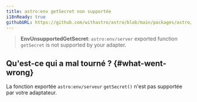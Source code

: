 ```yaml
---
title: astro:env getSecret non supportée
i18nReady: true
githubURL: https://github.com/withastro/astro/blob/main/packages/astro/src/core/errors/errors-data.ts
---
```


> **EnvUnsupportedGetSecret**: `astro:env/server` exported function `getSecret` is not supported by your adapter.

## Qu'est-ce qui a mal tourné ? \{#what-went-wrong\}
La fonction exportée `astro:env/serveur` `getSecret()` n'est pas supportée par votre adaptateur.


